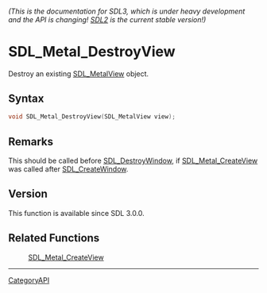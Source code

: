 ====== (This is the documentation for SDL3, which is under heavy development and the API is changing! [https://wiki.libsdl.org/ SDL2] is the current stable version!) ======
= SDL_Metal_DestroyView =

Destroy an existing [[SDL_MetalView]] object.

== Syntax ==

<syntaxhighlight lang='c'>
void SDL_Metal_DestroyView(SDL_MetalView view);
</syntaxhighlight>

== Remarks ==

This should be called before [[SDL_DestroyWindow]], if
[[SDL_Metal_CreateView]] was called after [[SDL_CreateWindow]].

== Version ==

This function is available since SDL 3.0.0.

== Related Functions ==

:[[SDL_Metal_CreateView]]

----
[[CategoryAPI]]


